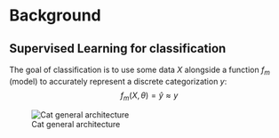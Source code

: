 # Background

## Supervised Learning for classification

The goal of classification is to use some data $X$ alongside a function $f_m$ (model) to accurately represent a discrete categorization $y$: 
$$
f_m(X, \theta) = \widehat{y} \approx y
$$

![Cat general architecture](../img/cat.jpg){#fig-cat}
